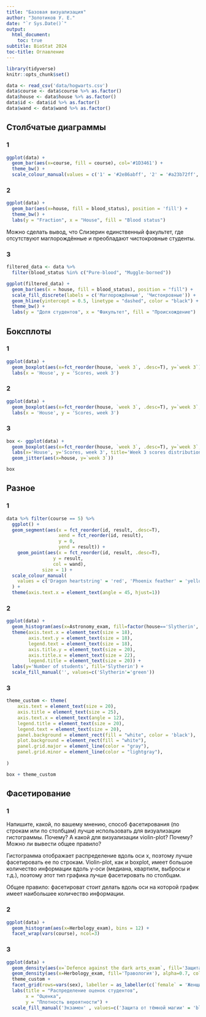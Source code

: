 ---
title: "Базовая визуализация"
author: "Золотиков У. Е."
date: "`r Sys.Date()`"
output: 
  html_document:
    toc: true
subtitle: BioStat 2024
toc-title: Оглавление
---

```{r message=FALSE, warning=FALSE, include=FALSE, paged.print=FALSE}
library(tidyverse)
knitr::opts_chunk$set()

data <- read_csv('data/hogwarts.csv')
data$course <- data$course %>% as.factor()
data$house <- data$house %>% as.factor()
data$id <- data$id %>% as.factor()
data$wand <- data$wand %>% as.factor()
```

## Столбчатые диаграммы 

### 1
```{r}
ggplot(data) +
  geom_bar(aes(x=course, fill = course), col='#1D3461') +
  theme_bw() +
  scale_colour_manual(values = c('1' = '#2e86abff', '2' = '#a23b72ff', '3' = '#f18f01ff', '4' = '#c73e1dff', '5' = '#EAF0CE', '6' = '#A6D3A0', '7' = '#E0D3DE'), aesthetics = 'fill')
```

### 2
```{r}
ggplot(data) +
  geom_bar(aes(x=house, fill = blood_status), position = 'fill') +
  theme_bw() +
  labs(y = "Fraction", x = "House", fill = "Blood status")
```
Можно сделать вывод, что Слизерин единственный факультет, где отсутствуют маглорождённые и преобладают чистокровные студенты.

### 3
```{r}
filtered_data <- data %>%
  filter(blood_status %in% c("Pure-blood", "Muggle-borned"))

ggplot(filtered_data) +
  geom_bar(aes(x = house, fill = blood_status), position = "fill") +
  scale_fill_discrete(labels = c('Маглорождённые', 'Чистокровные')) +
  geom_hline(yintercept = 0.5, linetype = "dashed", color = "black") +
  theme_bw() +
  labs(y = "Доля студентов", x = "Факультет", fill = "Происхождение")
```

## Боксплоты

### 1

```{r}
ggplot(data) +
  geom_boxplot(aes(x=fct_reorder(house, `week 3`, .desc=T), y=`week 3`)) +
  labs(x = 'House', y = 'Scores, week 3')
```

### 2

```{r fig.height=14, fig.width=14}
ggplot(data) +
  geom_boxplot(aes(x=fct_reorder(house, `week 3`, .desc=T), y=`week 3`, fill=blood_status), notch=T) +
  labs(x = 'House', y = 'Scores, week 3')
```

### 3

```{r echo=TRUE, fig.height=14, fig.width=14, message=FALSE, warning=FALSE}
box <- ggplot(data) +
  geom_boxplot(aes(x=fct_reorder(house, `week 3`, .desc=T), y=`week 3`, fill=blood_status), notch=T, outlier.colour=NA, width = 0.7, linewidth=0.3) +
  labs(x='House', y='Scores, week 3', title='Week 3 scores distribution by faculty', subtitle='Task 3') +
  geom_jitter(aes(x=house, y=`week 3`))

box
```

## Разное

### 1
```{r}
data %>% filter(course == 5) %>% 
  ggplot() +
  geom_segment(aes(x = fct_reorder(id, result, .desc=T), 
                   xend = fct_reorder(id, result), 
                   y = 0, 
                   yend = result)) +
    geom_point(aes(x = fct_reorder(id, result, .desc=T), 
                 y = result,
                 col = wand), 
             size = 1) +
  scale_colour_manual(
    values = c('Dragon heartstring' = 'red', 'Phoenix feather' = 'yellow', 'Unicorn hair' = 'gray')
  ) +
  theme(axis.text.x = element_text(angle = 45, hjust=1))
```

### 2
```{r}
ggplot(data) +
  geom_histogram(aes(x=Astronomy_exam, fill=factor(house=='Slytherin', labels=c('not', 'Slytherin')))) +
  theme(axis.text.x = element_text(size = 18),
        axis.text.y = element_text(size = 18),
        legend.text = element_text(size = 18),
        axis.title.y = element_text(size = 20),
        axis.title.x = element_text(size = 22),
        legend.title = element_text(size = 20)) +
  labs(y='Number of students', fill='Slytherin') +
  scale_fill_manual('', values=c('Slytherin'='green'))
```

### 3
```{r}
theme_custom <- theme(
    axis.text = element_text(size = 20),
    axis.title = element_text(size = 25),
    axis.text.x = element_text(angle = 12),
    legend.title = element_text(size = 20),
    legend.text = element_text(size = 20),
    panel.background = element_rect(fill = "white", color = 'black'),
    plot.background = element_rect(fill = "white"),
    panel.grid.major = element_line(color = "gray"),
    panel.grid.minor = element_line(color = "lightgray"),
    
)

box + theme_custom
```


## Фасетирование

### 1

Напишите, какой, по вашему мнению, способ фасетирования (по строкам
или по столбцам) лучше использовать для визуализации гистограммы.
Почему? А какой для визуализации violin-plot? Почему? Можно ли
вывести общее правило?

Гистограмма отображает распределение вдоль оси x, поэтому лучше фасетировать ее по строкам.
Violin-plot, как и boxplot, имеет большое количество информации вдоль y-оси (медиана, квартили, выбросы и т.д.), поэтому этот тип графика лучше фасетировать по столбцам.

Общее правило: фасетироват стоит делать вдоль оси на которой график имеет наибольшее количество информации.


### 2
```{r}
ggplot(data) +
  geom_histogram(aes(x=Herbology_exam), bins = 12) +
  facet_wrap(vars(course), ncol=3)
```


### 3
```{r fig.height=6, fig.width=12}
ggplot(data) +
  geom_density(aes(x=`Defence against the dark arts_exam`, fill='Защита от тёмной магии'), alpha=0.7, col='black', linewidth=1) +
  geom_density(aes(x=Herbology_exam, fill='Травология'), alpha=0.7, col='darkgreen', linewidth=1) +
  theme_custom +
  facet_grid(rows=vars(sex), labeller = as_labeller(c(`female` = 'Женщина', `male` = 'Мужчина'))) +
  labs(title = "Распределение оценок студентов",
       x = "Оценка",
       y = "Плотность вероятности") +
  scale_fill_manual('Экзамен' , values=c('Защита от тёмной магии' = 'black', 'Травология' = 'green'))
  
```

